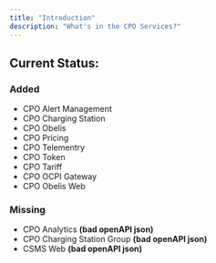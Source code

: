 ```yaml
---
title: "Introduction"
description: "What's in the CPO Services?"
---
```


## Current Status:

### Added
- CPO Alert Management 
- CPO Charging Station 
- CPO Obelis
- CPO Pricing
- CPO Telementry
- CPO Token
- CPO Tariff
- CPO OCPI Gateway 
- CPO Obelis Web 

### Missing
- CPO Analytics **(bad openAPI json)**
- CPO Charging Station Group **(bad openAPI json)** 
- CSMS Web **(bad openAPI json)** 


